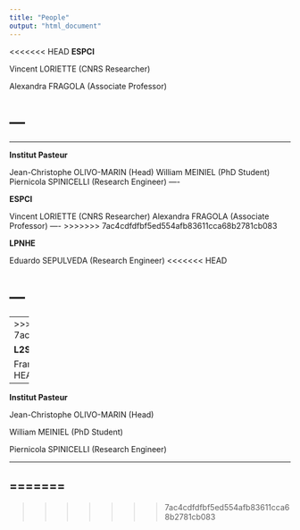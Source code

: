 ```yaml
---
title: "People"
output: "html_document"
---
```


<<<<<<< HEAD
**ESPCI**


Vincent LORIETTE (CNRS Researcher)

Alexandra FRAGOLA (Associate Professor)

---
=======
----

**Institut Pasteur**  

Jean-Christophe OLIVO-MARIN (Head)
William MEINIEL (PhD Student)
Piernicola SPINICELLI (Research Engineer)
----

**ESPCI**

Vincent LORIETTE (CNRS Researcher)
Alexandra FRAGOLA (Associate Professor)
----
>>>>>>> 7ac4cdfdfbf5ed554afb83611cca68b2781cb083

**LPNHE** 

Eduardo SEPULVEDA (Research Engineer)
<<<<<<< HEAD

---
=======
----
>>>>>>> 7ac4cdfdfbf5ed554afb83611cca68b2781cb083

**L2S** 

François ORIEUX (Associate Professor)
<<<<<<< HEAD

---

**Institut Pasteur**  

Jean-Christophe OLIVO-MARIN (Head)

William MEINIEL (PhD Student)

Piernicola SPINICELLI (Research Engineer)

---


=======
----
>>>>>>> 7ac4cdfdfbf5ed554afb83611cca68b2781cb083

